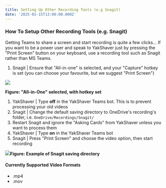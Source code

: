 ```yaml
---
title: Setting Up Other Recording Tools (e.g Snagit)
date: '2025-01-15T13:00:00.000Z'
---
```


### How To Setup Other Recording Tools (e.g. Snagit)

Getting Teams to share a screen and start recording is quite a few clicks...
If you want to be a power user and speak to YakShaver just by pressing the "Print Screen" button on your keyboard, use a recording tool such as Snagit rather than MS Teams.

1. Snagit | Ensure that "All-in-one" is selected, and your "Capture" hotkey is set (you can choose your favourite, but we suggest "Print Screen")

![](/YakShaver/All-in-One.png)

**Figure: "All-in-One" selected, with hotkey set**

1. YakShaver | Type **off** in the YakShaver Teams bot. This is to prevent processing your old videos
2. Snagit | Change the default saving directory to OneDrive's recording's folder, i.e. `OneDrive/Recordings/Snagit/`
3. Restart Snagit and ignore the "Asking Cards" from YakShaver unless you want to process them
4. YakShaver | Type **on** in the YakShaver Teams bot
5. Snagit | Press "Print Screen" and choose the video option, then start recording

![](/snagit-tutorial.jpg)**Figure: Example of Snagit saving directory**

#### **Currently Supported Video Formats**

* .mp4
* .mov
